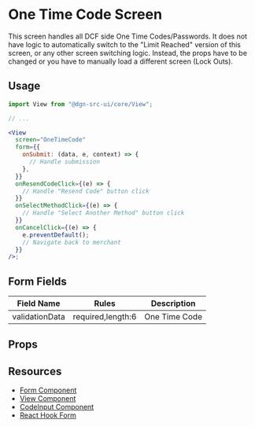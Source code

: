 
<Meta title="One Time Code" component={OneTimeCode} />

# One Time Code Screen

This screen handles all DCF side One Time Codes/Passwords. It does not have logic to automatically switch to the "Limit Reached" version of this screen, or any other screen switching logic. Instead, the props have to be changed or you have to manually load a different screen (Lock Outs).

## Usage

```jsx
import View from "@dgn-src-ui/core/View";

// ...

<View
  screen="OneTimeCode"
  form={{
    onSubmit: (data, e, context) => {
      // Handle submission
    },
  }}
  onResendCodeClick={(e) => {
    // Handle "Resend Code" button click
  }}
  onSelectMethodClick={(e) => {
    // Handle "Select Another Method" button click
  }}
  onCancelClick={(e) => {
    e.preventDefault();
    // Navigate back to merchant
  }}
/>;
```

<PassingViewProps />

## Form Fields

| Field Name     | Rules             | Description   |
| -------------- | ----------------- | ------------- |
| validationData | required,length:6 | One Time Code |

## Props

<Props of={OneTimeCode} />
<ViewInheritance />
<FormSubmissionHandling />

## Resources

- [Form Component](?path=/docs/components-forms--form)
- [View Component](?path=/docs/components-view--view-screen)
- [CodeInput Component](?path=/docs/components-text-field--code-input)
- [React Hook Form](https://react-hook-form.com/)
